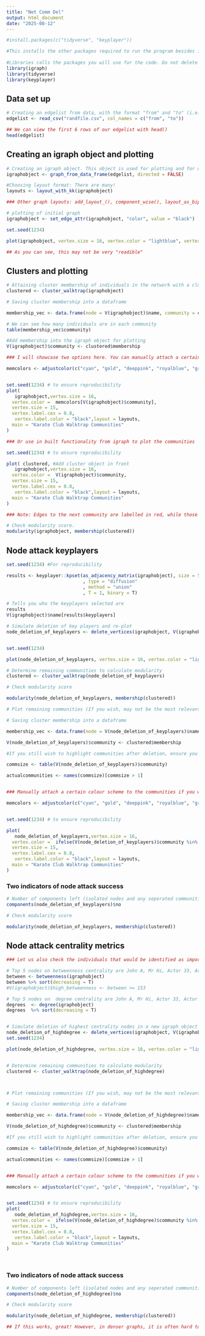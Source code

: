 ---
title: "Net Comm Del"
output: html_document
date: "2025-08-12"
---


```{r setup}
#install.packages(c("tidyverse", "keyplayer")) 

#This installs the other packages required to run the program besides igraph, which cannot run normally in this environment and is installed manually.
                 
#Libraries calls the packages you will use for the code. Do not delete them from the setup!
library(igraph)
library(tidyverse)
library(keyplayer)


```

## Data set up

```{r , fig.width= 13 , fig.height = 12}
# Creating an edgelist from data, with the format "from" and "to" (i.e., from person A to person B)
edgelist <- read_csv("randfile.csv", col_names = c("from", "to"))

## We can view the first 6 rows of our edgelist with head()
head(edgelist)
```

## Creating an igraph object and plotting
```{r , fig.width= 13 , fig.height = 12}

# Creating an igraph object. This object is used for plotting and for obtaining data about the network.
igraphobject <- graph_from_data_frame(edgelist, directed = FALSE)

#Choosing layout format: There are many!
layouts <- layout_with_kk(igraphobject)

### Other graph layouts: add_layout_(), component_wise(), layout_as_bipartite(), layout_as_star(), layout_as_tree(), layout_in_circle(), layout_nicely(), layout_on_grid(), layout_on_sphere(), layout_randomly(), layout_with_dh(), layout_with_fr(), layout_with_gem(), layout_with_graphopt(), layout_with_kk(), layout_with_lgl(), layout_with_mds(), layout_with_sugiyama(), merge_coords(), norm_coords(), normalize()

# plotting of initial graph
igraphobject <- set_edge_attr(igraphobject, "color", value = "black")

set.seed(1234)

plot(igraphobject, vertex.size = 16, vertex.color = "lightblue", vertex.label.color = "black", vertex.label.cex = 0.8, layout = layouts)

## As you can see, this may not be very "readible"

```


## Clusters and plotting
```{r , fig.width= 13 , fig.height = 12}
# Attaining cluster membership of individuals in the network with a cluster walktrap algorithm, and saving it.
clustered <- cluster_walktrap(igraphobject)

# Saving cluster membership into a dataframe

membership_vec <- data.frame(node = V(igraphobject)$name, community = clustered$membership)

# We can see how many individuals are in each community
table(membership_vec$community)

#Add membership into the igraph object for plotting
V(igraphobject)$community <- clustered$membership

### I will showcase two options here. You can manually attach a certain colour scheme to the communities

memcolors <- adjustcolor(c("cyan", "gold", "deeppink", "royalblue", "green"), alpha=.6)


set.seed(1234) # to ensure reproducibility
plot(
   igraphobject,vertex.size = 16,
  vertex.color =  memcolors[V(igraphobject)$community],
  vertex.size = 15,
  vertex.label.cex = 0.8,
   vertex.label.color = "black",layout = layouts,
  main = "Karate Club Walktrap Communities"
)

### Or use in built functionality from igraph to plot the communities

set.seed(1234) # to ensure reproducibility

plot( clustered, #Add cluster object in front
   igraphobject,vertex.size = 16,
  vertex.color =  V(igraphobject)$community,
  vertex.size = 15,
  vertex.label.cex = 0.8,
   vertex.label.color = "black",layout = layouts,
  main = "Karate Club Walktrap Communities"
)

### Note: Edges to the next community are labelled in red, while those within a community are labelled black!

# Check modularity score. 
modularity(igraphobject, membership(clustered))

```


## Node attack keyplayers
```{r , fig.width= 13 , fig.height = 12}

set.seed(1234) #For reproducibility

results <- keyplayer::kpset(as_adjacency_matrix(igraphobject), size = 5 #Decide how many keyplayers you want
                            , type = "diffusion"
                            , method = "union"
                            , T = 1, binary = T)

# Tells you who the keyplayers selected are
results
V(igraphobject)$name[results$keyplayers]

# Simulate deletion of key players and re-plot
node_deletion_of_keyplayers <- delete_vertices(igraphobject, V(igraphobject)$name %in% V(igraphobject)$name[results$keyplayers])


set.seed(1234)

plot(node_deletion_of_keyplayers, vertex.size = 16, vertex.color = "lightblue", vertex.label.color = "black", vertex.label.cex = 0.8, layout = layouts)

# Determine remaining communities to calculate modularity
clustered <- cluster_walktrap(node_deletion_of_keyplayers)

# Check modularity score

modularity(node_deletion_of_keyplayers, membership(clustered))

# Plot remaining communities (If you wish, may not be the most relevant question after deletions)

# Saving cluster membership into a dataframe

membership_vec <- data.frame(node = V(node_deletion_of_keyplayers)$name, community = clustered$membership)

V(node_deletion_of_keyplayers)$community <- clustered$membership

#If you still wish to highlight communities after deletion, ensure you are plotting communities with > 1 size since nodes might be isolated

commsize <- table(V(node_deletion_of_keyplayers)$community)

actualcommunities <- names(commsize)[commsize > 1]


### Manually attach a certain colour scheme to the communities if you wish 

memcolors <- adjustcolor(c("cyan", "gold", "deeppink", "royalblue", "green"), alpha=.6)


set.seed(1234) # to ensure reproducibility

plot(
   node_deletion_of_keyplayers,vertex.size = 16,
  vertex.color =  ifelse(V(node_deletion_of_keyplayers)$community %in% actualcommunities, memcolors[V(node_deletion_of_keyplayers)$community], "white"),
  vertex.size = 15,
  vertex.label.cex = 0.8,
   vertex.label.color = "black",layout = layouts,
  main = "Karate Club Walktrap Communities"
)
```

### Two indicators of node attack success
```{r , fig.width= 13 , fig.height = 12}
# Number of components left (isolated nodes and any seperated communities)
components(node_deletion_of_keyplayers)$no

# Check modularity score

modularity(node_deletion_of_keyplayers, membership(clustered))

```




## Node attack centrality metrics

```{r , fig.width= 13 , fig.height = 12}
### Let us also check the individuals that would be identified as important to remove in order to fracture the network by standard centrality metrics

# Top 5 nodes on betweenness centrality are John A, Mr Hi, Actor 33, Actor 3, Actor 32
between <- betweenness(igraphobject) 
between %>% sort(decreasing = T)
#V(igraphobject)$high_betweenness <- between >= 153

# Top 5 nodes on  degree centrality are John A, Mr Hi, Actor 33, Actor 3, Actor 2
degrees  <- degree(igraphobject) 
degrees  %>% sort(decreasing = T)


# Simulate deletion of highest centrality nodes in a new igraph object
node_deletion_of_highdegree <- delete_vertices(igraphobject, V(igraphobject)$name %in% c("Leader Y", "Leader X", "Actor 11", "Actor 14", "Actor 10"))
set.seed(1234)

plot(node_deletion_of_highdegree, vertex.size = 16, vertex.color = "lightblue", vertex.label.color = "black", vertex.label.cex = 0.8, layout = layouts)


# Determine remaining communities to calculate modularity
clustered <- cluster_walktrap(node_deletion_of_highdegree)



# Plot remaining communities (If you wish, may not be the most relevant question after deletions)

# Saving cluster membership into a dataframe

membership_vec <- data.frame(node = V(node_deletion_of_highdegree)$name, community = clustered$membership)

V(node_deletion_of_highdegree)$community <- clustered$membership

#If you still wish to highlight communities after deletion, ensure you are plotting communities with > 1 size since nodes might be isolated

commsize <- table(V(node_deletion_of_highdegree)$community)

actualcommunities <- names(commsize)[commsize > 1]


### Manually attach a certain colour scheme to the communities if you wish 

memcolors <- adjustcolor(c("cyan", "gold", "deeppink", "royalblue", "green"), alpha=.6)


set.seed(1234) # to ensure reproducibility
plot(
   node_deletion_of_highdegree,vertex.size = 16,
  vertex.color =  ifelse(V(node_deletion_of_highdegree)$community %in% actualcommunities, memcolors[V(node_deletion_of_highdegree)$community], "white"),
  vertex.size = 15,
  vertex.label.cex = 0.8,
   vertex.label.color = "black",layout = layouts,
  main = "Karate Club Walktrap Communities"
)




```


### Two indicators of node attack success
```{r , fig.width= 13 , fig.height = 12}
# Number of components left (isolated nodes and any seperated communities)
components(node_deletion_of_highdegree)$no

# Check modularity score

modularity(node_deletion_of_highdegree, membership(clustered))

## If this works, great! However, in denser graphs, it is often hard to tell wich centrality metrics are more important, and there is often redundancy in deleting the highest nodes of certain centrality metrics. Centrality scores will likely change after each deletion, and some times deleting one node instead of a few is enough to seperate a certain segment of the network.


```

